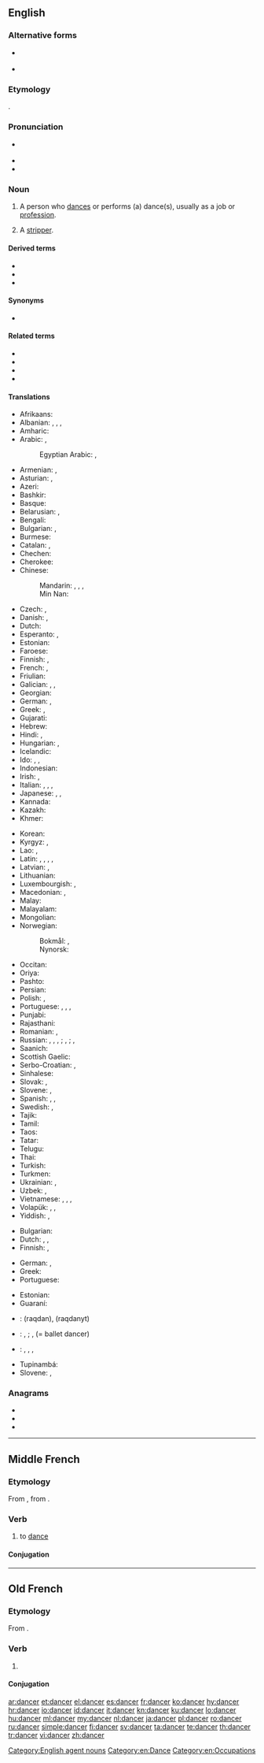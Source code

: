 {{also|Dancer}}
==English==
{{wikipedia|lang=en}}

===Alternative forms===
* {{l|en|dauncer}} {{qualifier|obsolete}}
* {{l|en|dawncer}} {{qualifier|obsolete}}

===Etymology===
{{affix|en|dance|-er|id2=agent noun}}.

===Pronunciation===
* {{a|UK}} {{IPA|/ˈdɑːns.ə(ɹ)/|/ˈdæns.ə(ɹ)/|lang=en}}
* {{audio|en-us-dancer.ogg|Audio (US)|lang=en}}
* {{rhymes|ɑːnsə(ɹ)|ænse(ɹ)|lang=en}}

===Noun===
{{en-noun}}

# A person who [[dance]]s or performs (a) dance(s), usually as a job or [[profession]].
# {{lb|en|euphemistic}} A [[stripper]].

====Derived terms====
* {{l|en|ballet dancer}}
* {{l|en|gogo-dancer}}
* {{l|en|pole-dancer}}

====Synonyms====
* {{sense|euphemism for stripper}} {{l|en|exotic dancer}}

====Related terms====
* {{l|en|dancing}}
* {{l|en|twinkle toes}}
* {{l|en|Fred Astaire}}
* {{l|en|John Travolta}}

====Translations====
{{trans-top|person who dances}}
* Afrikaans: {{t|af|danser}}
* Albanian: {{t+|sq|valltar|m}}, {{t+|sq|valltare|f}}, {{t+|sq|kërcimtar|m}}, {{t+|sq|kërcimtare|f}}
* Amharic: {{t-needed|am}}
* Arabic: {{t|ar|رَاقِص|m}}, {{t|ar|رَاقِصَة|f}}
*: Egyptian Arabic: {{t|arz|رقاص|m|tr=raʔaaṣ|sc=Arab}}, {{t|arz|رقاصة|f|tr=raʔaaṣa|sc=Arab}}
* Armenian: {{qualifier|male}} {{t+|hy|պարող}}, {{qualifier|female}} {{t+|hy|պարուհի}}
* Asturian: {{t|ast|baillador|m}}, {{t|ast|baillarín|m}}
* Azeri: {{t|az|rəqqas}}
* Bashkir: {{t|ba|бейеүсе}}
* Basque: {{t|eu|dantzari}}
* Belarusian: {{t|be|танцо́р|m|sc=Cyrl}}, {{t|be|танцо́рка|f|sc=Cyrl}}
* Bengali: {{t|bn|নর্তকী|tr=nôrtôki|sc=Beng}}
* Bulgarian: {{t|bg|танцьо́р|m}}, {{t+|bg|балети́ст|m}}
* Burmese: {{t+|my|ကချေသည်|sc=Mymr}}
* Catalan: {{t|ca|ballador|m}}, {{t|ca|ballarí|m}} {{qualifier|professional}}
* Chechen: {{t|ce|хелхархо}}
* Cherokee: {{t-needed|chr}}
* Chinese:
*: Mandarin: {{t+|cmn|舞蹈家|tr=wǔdǎojiā|sc=Hani}}, {{t|cmn|舞蹈演員|sc=Hani}}, {{t|cmn|舞蹈演员|tr=wǔdǎo yǎnyuán|sc=Hani}}, {{t|cmn|跳舞者|tr=tiàowǔ-zhě|sc=Hani}}
*: Min Nan: {{t|nan|舞蹈家|tr=bú-tō-ka|sc=Hans}}
* Czech: {{t|cs|tanečník|m}}, {{t|cs|tanečnice|f}}
* Danish: {{t+|da|danser|c}}, {{t|da|danserinde|c}}
* Dutch: {{t+|nl|danser|m}}
* Esperanto: {{t|eo|dancisto}}, {{qualifier|female}} {{t|eo|dancistino}}
* Estonian: {{t|et|tantsija}}
* Faroese: {{t|fo|dansari|m}}
* Finnish: {{t+|fi|tanssija}}, {{t+|fi|tanssijatar}}
* French: {{t+|fr|danseur|m}}, {{t+|fr|danseuse|f}}
* Friulian: {{t-needed|fur}}
* Galician: {{t|gl|bailador|m}}, {{t+|gl|bailarín|m}}, {{t|gl|danzarín|m}}
* Georgian: {{t|ka|მოცეკვავე}}
* German: {{t+|de|Tänzer|m}}, {{t+|de|Tänzerin|f}}
* Greek: {{t+|el|χορευτής|m}}, {{t+|el|χορεύτρια|f}}
* Gujarati: {{t-needed|gu}}
* Hebrew: {{t+|he|רקדן|m|tr=raqdan|sc=Hebr}}
* Hindi: {{t|hi|नृत्यनर्तक|m|tr=nŕtyanartak|sc=Deva}} {{qualifier|male}}, {{t+|hi|नर्तकी|f|tr=nartakī|sc=Deva}} {{qualifier|female}}
* Hungarian: {{t+|hu|táncos|m}}, {{t+|hu|táncosnő|f}}
* Icelandic: {{t+|is|dansari|m}}
* Ido: {{t+|io|dansero}}, {{t+|io|dansisto}}, {{t+|io|dansanto}}
* Indonesian: {{t+|id|penari}}
* Irish: {{t|ga|rinceoir|m}}, {{t|ga|damhsóir|m}}
* Italian: {{t+|it|ballerino|m}}, {{t+|it|ballerina|f}}, {{t|it|danzatore|m}}, {{t|it|danzatrice|f}}
* Japanese: {{t|ja|ダンサー|tr=dansā}}, {{t|ja|踊り子|tr=おどりこ, odoriko}} {{qualifier|female dancer}}, {{t|ja|舞踊家|tr=ぶようか, buyōka}}
* Kannada: {{t+|kn|ಪಾಣ|sc=Knda}}
* Kazakh: {{t+|kk|биші|sc=Cyrl}}
* Khmer: {{t|km|អ្នករាំ|tr=neak roam|sc=Khmr}}
{{trans-mid}}
* Korean: {{t+|ko|춤꾼|sc=Kore}}
* Kyrgyz: {{t|ky|бийчи киши|sc=Cyrl}} {{qualifier|male}}, {{t+|ky|бийчи|sc=Cyrl}}
* Lao: {{t|lo|ນັກເຕັ້ນລຳ|sc=Laoo}}, {{t|lo|ນັກຟ້ອນ|sc=Laoo}} {{qualifier|female}}
* Latin: {{t|la|saltator|m}}, {{t|la|saltatrix|f}}, {{t|la|histrio|m}}, {{t|la|ludius|m}}, {{t|la|ludia|f}}
* Latvian: {{t|lv|dejotājs|m}}, {{t|lv|dejotāja|f}}
* Lithuanian: {{t|lt|šokėjas|m}}
* Luxembourgish: {{t|lb|Dänzer|m}}, {{t|lb|Dänzerin|f}}
* Macedonian: {{t|mk|танчер|m|sc=Cyrl}}, {{t|mk|танчерка|f|sc=Cyrl}}
* Malay: {{t|ms|penari}}
* Malayalam: {{t|ml|തുളളിച്ചാടുന്നവൻ|sc=Mlym}}
* Mongolian: {{t+|mn|бүжигчин|sc=Cyrl}}
* Norwegian:
*: Bokmål: {{t+|nb|danser|m}}, {{qualifier|female}} {{t|nb|danserinne|m|f}}
*: Nynorsk: {{t|nn|dansar|m}}
* Occitan: {{t|oc|dançaire|m}}
* Oriya: {{t+|or|ନର୍ତ୍ତକ|tr=narttaka|sc=Orya}}
* Pashto: {{t-needed|ps}}
* Persian: {{t+|fa|رقاص|tr=raqqâs|sc=fa-Arab}}
* Polish: {{t+|pl|tancerz|m}}, {{t+|pl|tancerka|f}}
* Portuguese: {{t+|pt|bailarino|m}}, {{t+|pt|bailarina|f}}, {{t+|pt|dançarino|m}}, {{t+|pt|dançarina|f}}
* Punjabi: {{t-needed|pa}}
* Rajasthani: {{t-needed|raj}}
* Romanian: {{t+|ro|dansator|m}}, {{t+|ro|dansatoare|f}}
* Russian: {{t+|ru|танцо́р|m}}, {{t+|ru|танцо́рка|f}}, {{t+|ru|танцо́вщик|m}}, {{t+|ru|танцо́вщица|f}}; {{t+|ru|балеру́н|m}}, {{t+|ru|балери́на|f}} {{qualifier|ballet dancer}}; {{t+|ru|плясу́н|m}}, {{t+|ru|плясу́нья|f}}
* Saanich: {{t|str|SJELW̱EṈ}}
* Scottish Gaelic: {{t|gd|dannsair|m}}
* Serbo-Croatian: {{t+|sh|plèsāč|m}}, {{t+|sh|plesàčica|f}}
* Sinhalese: {{t-needed|si}}
* Slovak: {{t|sk|tanečník|m}}, {{t|sk|tanečnica|f}}
* Slovene: {{t+|sl|plesalec|m}}, {{t|sl|plesalka|f}}
* Spanish: {{t+|es|bailarín|m}}, {{t|es|bailarina|f}}, {{t+|es|bailador|m}}
* Swedish: {{t+|sv|dansare|c}}, {{t+|sv|dansös|c}}
* Tajik: {{t|tg|раққос|sc=Cyrl}}
* Tamil: {{t|ta|நடனக்காரர்|sc=Taml}}
* Taos: {{t|twf|tò’óna}}
* Tatar: {{t+|tt|биюче|sc=Cyrl}}
* Telugu: {{t+|te|నర్తకి|sc=Telu}}
* Thai: {{t|th|หางเครื่อง|tr=hăang krêuang|sc=Thai}}
* Turkish: {{t+|tr|dansçı}}
* Turkmen: {{t|tk|tansçy}}
* Ukrainian: {{t|uk|танцюри́ст|m|sc=Cyrl}}, {{t|uk|танцюри́стка|f|sc=Cyrl}}
* Uzbek: {{t+|uz|tansachi}}, {{t+|uz|raqqos}}
* Vietnamese: {{t|vi|người nhảy}}, {{t|vi|người múa}}, {{t|vi|người khiêu vũ}}, {{t|vi|vũ công}}
* Volapük: {{qualifier|♂♀}} {{t+|vo|danüdan}}, {{qualifier|♂}} {{t|vo|hidanüdan}}, {{qualifier|♀}} {{t+|vo|jidanüdan}}
* Yiddish: {{t|yi|טענצער|m|tr=tentser|sc=Hebr}}, {{t|yi|טענצערין|f}}
{{trans-bottom}}

{{trans-top|euphemism for stripper}}
* Bulgarian: {{t|bg|танцьорка|f}}
* Dutch: {{t|nl|exotisch danser|m}}, {{t|nl|karakterdanser|m}}, {{t|nl|stripdanser|m}}
* Finnish: {{t+|fi|tanssija}}, {{t+|fi|tanssijatar}}
{{trans-mid}}
* German: {{t+|de|Tänzerin|f}}, {{t+|de|Tänzer|m}}
* Greek: {{t+|el|χορεύτρια|f}}
* Portuguese: {{t|pt|dançarina exótica|f}}
{{trans-bottom}}

{{checktrans-top}}
* Estonian: {{t-check|et|tantsija}}
* Guaraní: {{t-check|gn|jerokyha}}
* {{ttbc|he}}: {{t-check|he|רקדן|m}} (raqdan), {{t-check|he|רקדנית|f}} (raqdanyt)
* {{ttbc|ia}}: {{t-check|ia|dansator|m}}, {{t-check|ia|dansatrice|f}}; {{t-check|ia|ballerino|m}}, {{t-check|ia|ballerina|f}} (= ballet dancer)
{{trans-mid}}
* {{ttbc|ku}}: {{t-check|ku|danser|m|f}}, {{t-check|ku|semavan|m|f}}, {{t-check|ku|reqas|m|f}}, {{t-check|ku|dansoz|f}}
* Tupinambá: {{t-check|tpn|poraseitara}}
* Slovene: {{t-check|sl|plesalec|m}}, {{t-check|sl|plesalka|f}}
{{trans-bottom}}

===Anagrams===
* {{l|en|cedarn}}
* {{l|en|craned}}
* {{l|en|narced}}

[[Category:English agent nouns]]
[[Category:en:Dance]]
[[Category:en:Occupations]]

----

==Middle French==

===Etymology===
From {{etyl|fro|frm}} {{m|fro|dancer}}, from {{etyl|frk|frm}} {{m|frk|*dansōn}}.

===Verb===
{{head|frm|verb}}

# to [[dance]]

====Conjugation====
{{frm-conj-cer|dan}}

----

==Old French==

===Etymology===
From {{etyl|frk|fro}} {{m|frk|*dansōn}}.

===Verb===
{{head|fro|verb}}

# {{alternative form of|dancier|lang=fro}}

====Conjugation====
{{fro-conj-er}}

[[ar:dancer]]
[[et:dancer]]
[[el:dancer]]
[[es:dancer]]
[[fr:dancer]]
[[ko:dancer]]
[[hy:dancer]]
[[hr:dancer]]
[[io:dancer]]
[[id:dancer]]
[[it:dancer]]
[[kn:dancer]]
[[ku:dancer]]
[[lo:dancer]]
[[hu:dancer]]
[[ml:dancer]]
[[my:dancer]]
[[nl:dancer]]
[[ja:dancer]]
[[pl:dancer]]
[[ro:dancer]]
[[ru:dancer]]
[[simple:dancer]]
[[fi:dancer]]
[[sv:dancer]]
[[ta:dancer]]
[[te:dancer]]
[[th:dancer]]
[[tr:dancer]]
[[vi:dancer]]
[[zh:dancer]]